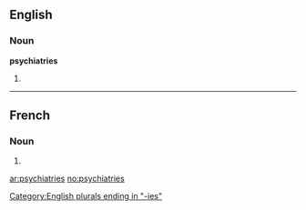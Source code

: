 ==English==

===Noun===
'''psychiatries'''

# {{plural of|[[psychiatry]]}}

[[Category:English plurals ending in "-ies"]]

----

==French==

===Noun===
{{infl|fr|plural}} {{f|p}}

# {{plural of|psychiatrie|lang=French}}

[[ar:psychiatries]]
[[no:psychiatries]]